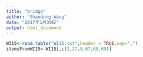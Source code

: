 ```yaml
---
title: "bridge"
author: "Shaodong Wang"
date: "2017年1月30日"
output: html_document
---
```


```r
WI15<-read.table("WI15.txt",header = TRUE,sep=",")
itemsFromWI15<-WI15[,c(2,27,9,67,68,69)]
```

